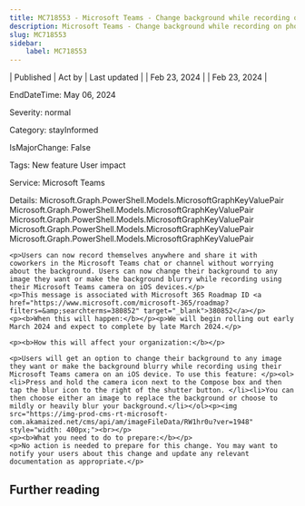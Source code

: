 ```yaml
---
title: MC718553 - Microsoft Teams - Change background while recording on phone
description: Microsoft Teams - Change background while recording on phone
slug: MC718553
sidebar:
    label: MC718553
---
```



| Published | Act by | Last updated |
| Feb 23, 2024 |  | Feb 23, 2024 |

EndDateTime: May 06, 2024

Severity: normal

Category: stayInformed

IsMajorChange: False

Tags: New feature User impact

Service: Microsoft Teams

Details: Microsoft.Graph.PowerShell.Models.MicrosoftGraphKeyValuePair Microsoft.Graph.PowerShell.Models.MicrosoftGraphKeyValuePair Microsoft.Graph.PowerShell.Models.MicrosoftGraphKeyValuePair Microsoft.Graph.PowerShell.Models.MicrosoftGraphKeyValuePair Microsoft.Graph.PowerShell.Models.MicrosoftGraphKeyValuePair

```
<p>Users can now record themselves anywhere and share it with coworkers in the Microsoft Teams chat or channel without worrying about the background. Users can now change their background to any image they want or make the background blurry while recording using their Microsoft Teams camera on iOS devices.</p>
<p>This message is associated with Microsoft 365 Roadmap ID <a href="https://www.microsoft.com/microsoft-365/roadmap?filters=&amp;searchterms=380852" target="_blank">380852</a></p>
<p><b>When this will happen:</b></p><p>We will begin rolling out early March 2024 and expect to complete by late March 2024.</p>

<p><b>How this will affect your organization:</b></p>

<p>Users will get an option to change their background to any image they want or make the background blurry while recording using their Microsoft Teams camera on an iOS device. To use this feature: </p><ol><li>Press and hold the camera icon next to the Compose box and then tap the blur icon to the right of the shutter button. </li><li>You can then choose either an image to replace the background or choose to mildly or heavily blur your background.</li></ol><p><img src="https://img-prod-cms-rt-microsoft-com.akamaized.net/cms/api/am/imageFileData/RW1hr0u?ver=1948" style="width: 400px;"><br></p>
<p><b>What you need to do to prepare:</b></p>
<p>No action is needed to prepare for this change. You may want to notify your users about this change and update any relevant documentation as appropriate.</p>
```

## Further reading
